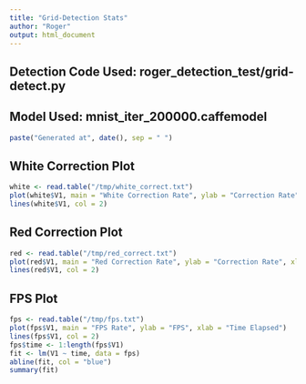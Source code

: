 ```yaml
---
title: "Grid-Detection Stats"
author: "Roger"
output: html_document
---
```


## Detection Code Used: roger_detection_test/grid-detect.py

## Model Used: mnist_iter_200000.caffemodel

```r
paste("Generated at", date(), sep = " ")
```

## White Correction Plot

```r
white <- read.table("/tmp/white_correct.txt")
plot(white$V1, main = "White Correction Rate", ylab = "Correction Rate", xlab = "Number of input received")
lines(white$V1, col = 2)
```

## Red Correction Plot

```r
red <- read.table("/tmp/red_correct.txt")
plot(red$V1, main = "Red Correction Rate", ylab = "Correction Rate", xlab = "Number of input received")
lines(red$V1, col = 2)
```

## FPS Plot

```r
fps <- read.table("/tmp/fps.txt")
plot(fps$V1, main = "FPS Rate", ylab = "FPS", xlab = "Time Elapsed")
lines(fps$V1, col = 2)
fps$time <- 1:length(fps$V1)
fit <- lm(V1 ~ time, data = fps)
abline(fit, col = "blue")
summary(fit)
```
